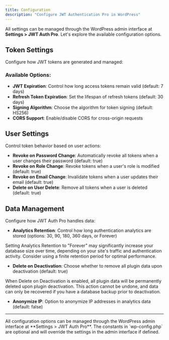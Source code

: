```yaml
---
title: Configuration
description: "Configure JWT Authentication Pro in WordPress"
---
```


All settings can be managed through the WordPress admin interface at **Settings > JWT Auth Pro**. Let's explore the available configuration options.

## Token Settings

Configure how JWT tokens are generated and managed:

### Available Options:

- **JWT Expiration**: Control how long access tokens remain valid (default: 7 days)
- **Refresh Token Expiration**: Set the lifespan of refresh tokens (default: 30 days)
- **Signing Algorithm**: Choose the algorithm for token signing (default: HS256)
- **CORS Support**: Enable/disable CORS for cross-origin requests

## User Settings

Control token behavior based on user actions:

- **Revoke on Password Change**: Automatically revoke all tokens when a user changes their password (default: true)
- **Revoke on Role Change**: Revoke tokens when a user's role is modified (default: true)
- **Revoke on Email Change**: Invalidate tokens when a user updates their email (default: true)
- **Delete on User Delete**: Remove all tokens when a user is deleted (default: true)

## Data Management

Configure how JWT Auth Pro handles data:

- **Analytics Retention**: Control how long authentication analytics are stored (options: 30, 90, 180, 360 days, or Forever)

<Warning>
  Setting Analytics Retention to "Forever" may significantly increase your database size over time, depending on your site's traffic and authentication activity. Consider using a finite retention period for optimal performance.
</Warning>

- **Delete on Deactivation**: Choose whether to remove all plugin data upon deactivation (default: true)

<Warning>
  When Delete on Deactivation is enabled, all plugin data will be permanently deleted upon plugin deactivation. This action cannot be undone, and data can only be recovered if you have a database backup prior to deactivation.
</Warning>

- **Anonymize IP**: Option to anonymize IP addresses in analytics data (default: false)

---

<Note>
  All configuration options can be managed through the WordPress admin interface at **Settings > JWT Auth Pro**. The constants in `wp-config.php` are optional and will override the settings in the admin interface if defined.
</Note>
